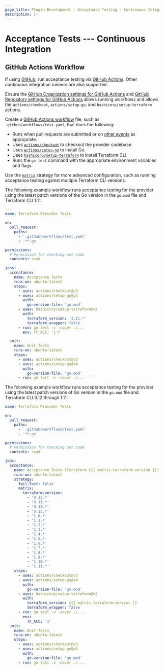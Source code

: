 ```yaml
---
page_title: Plugin Development - Acceptance Testing - Continuous Integration
description: |-
---
```


# Acceptance Tests --- Continuous Integration

## GitHub Actions Workflow

If using [GitHub](https://github.com/), run acceptance testing via [GitHub
Actions](https://github.com/features/actions). Other continuous integration
runners are also supported.

Ensure the [GitHub Organization settings for GitHub
Actions](https://docs.github.com/en/organizations/managing-organization-settings/disabling-or-limiting-github-actions-for-your-organization)
and [GitHub Repository settings for GitHub
Actions](https://docs.github.com/en/repositories/managing-your-repositorys-settings-and-features/enabling-features-for-your-repository/managing-github-actions-settings-for-a-repository)
allows running workflows and allows the `actions/checkout`, `actions/setup-go`,
and `hashicorp/setup-terraform` actions.

Create a [GitHub Actions
workflow](https://docs.github.com/en/actions/using-workflows/workflow-syntax-for-github-actions)
file, such as `.github/workflows/test.yaml`, that does the following:

- Runs when pull requests are submitted or on [other
  events](https://docs.github.com/en/actions/using-workflows/events-that-trigger-workflows)
as appropriate.
- Uses [`actions/checkout`](https://github.com/actions/checkout) to checkout
  the provider codebase.
- Uses [`actions/setup-go`](https://github.com/actions/setup-go) to install Go.
- Uses
  [`hashicorp/setup-terraform`](https://github.com/hashicorp/setup-terraform)
to install Terraform CLI.
- Runs the `go test` command with the appropriate environment variables and
  flags.

Use the
[`matrix`](https://docs.github.com/en/actions/using-workflows/workflow-syntax-for-github-actions#jobsjob_idstrategymatrix)
strategy for more advanced configuration, such as running acceptance testing
against multiple Terraform CLI versions.

The following example workflow runs acceptance testing for the provider using
the latest patch versions of the Go version in the `go.mod` file and Terraform
CLI 1.11:

```yaml
---
name: Terraform Provider Tests

on:
  pull_request:
    paths:
      - '.github/workflows/test.yaml'
      - '**.go'

permissions:
  # Permission for checking out code
  contents: read

jobs:
  acceptance:
    name: Acceptance Tests
    runs-on: ubuntu-latest
    steps:
      - uses: actions/checkout@v3
      - uses: actions/setup-go@v4
        with:
          go-version-file: 'go.mod'
      - uses: hashicorp/setup-terraform@v2
        with:
          terraform_version: '1.11.*'
          terraform_wrapper: false
      - run: go test -v -cover ./...
        env: TF_ACC: '1'r

  unit:
    name: Unit Tests
    runs-on: ubuntu-latest
    steps:
      - uses: actions/checkout@v3
      - uses: actions/setup-go@v4
        with:
          go-version-file: 'go.mod'
      - run: go test -v -cover ./...  ```
```

The following example workflow runs acceptance testing for the provider using
the latest patch versions of Go version in the `go.mod` file and Terraform CLI
0.12 through 1.11:

```yaml
name: Terraform Provider Tests

on:
  pull_request:
    paths:
      - '.github/workflows/test.yaml'
      - '**.go'

permissions:
  # Permission for checking out code
  contents: read

jobs:
  acceptance:
    name: Acceptance Tests (Terraform ${{ matrix.terraform-version }})
    runs-on: ubuntu-latest
    strategy:
      fail-fast: false
      matrix:
        terraform-version:
          - '0.12.*'
          - '0.13.*'
          - '0.14.*'
          - '0.15.*'
          - '1.0.*'
          - '1.1.*'
          - '1.2.*'
          - '1.3.*'
          - '1.4.*'
          - '1.5.*'
          - '1.6.*'
          - '1.7.*'
          - '1.8.*'
          - '1.9.*'
          - '1.10.*'
          - '1.11.*'
    steps:
      - uses: actions/checkout@v3
      - uses: actions/setup-go@v4
        with:
          go-version-file: 'go.mod'
      - uses: hashicorp/setup-terraform@v2
        with:
          terraform_version: ${{ matrix.terraform-version }}
          terraform_wrapper: false
      - run: go test -v -cover ./...
        env:
          TF_ACC: '1'
  unit:
    name: Unit Tests
    runs-on: ubuntu-latest
    steps:
      - uses: actions/checkout@v3
      - uses: actions/setup-go@v4
        with:
          go-version-file: 'go.mod'
      - run: go test -v -cover ./...
```
